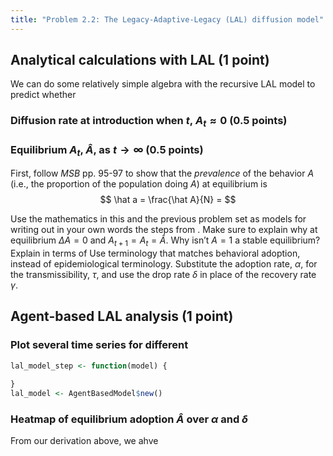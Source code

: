```yaml
---
title: "Problem 2.2: The Legacy-Adaptive-Legacy (LAL) diffusion model"
---
```



## Analytical calculations with LAL (1 point)

We can do some relatively simple algebra with the recursive LAL model to 
predict whether 

### Diffusion rate at introduction when $t,~A_t \approx 0$ (0.5 points)


### Equilibrium $A_t$, $\hat A$, as $t\to\infty$ (0.5 points)

First, follow _MSB_ pp. 95-97 to show that the _prevalence_ of the behavior $A$
(i.e., the proportion of the population doing $A$)
at equilibrium is 
$$
\hat a = \frac{\hat A}{N} = 
$$

Use the mathematics in this and the previous problem set as models for writing
out in your own words the steps from . Make sure to explain why at equilibrium
$\Delta A = 0$ and $A_{t+1} = A_t = \hat A$. Why isn't $A = 1$ a stable
equilibrium? Explain in terms of  Use terminology that matches
behavioral adoption, instead of epidemiological terminology. 
Substitute the adoption rate, $\alpha$, for the
transmissibility, $\tau$, and use the drop rate $\delta$ in place of the 
recovery rate $\gamma$. 


## Agent-based LAL analysis (1 point)


### Plot several time series for different 

```r
lal_model_step <- function(model) {
  
}
lal_model <- AgentBasedModel$new()
```


### Heatmap of equilibrium adoption $\hat A$ over $\alpha$ and $\delta$


From our derivation above, we ahve 
